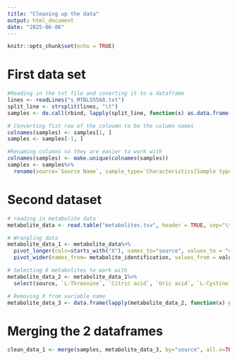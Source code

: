 ```yaml
---
title: "Cleaning up the data"
output: html_document
date: "2025-06-06"
---
```


```r
knitr::opts_chunk$set(echo = TRUE)
```

# First data set 
```r
#Reading in the txt file and coverting it to a dataframe
lines <- readLines("s_MTBLS5568.txt")
split_line <- strsplit(lines, "\t")
samples <- do.call(rbind, lapply(split_line, function(x) as.data.frame(t(x), stringAsFactor=FALSE)))

# Converting fist row of the coloumn to be the column names
colnames(samples) <- samples[1, ]
samples <- samples[-1, ]

#Renaming columns so they are easier to work with
colnames(samples) <- make.unique(colnames(samples))
samples <- samples%>%
  rename(source=`Source Name`, sample_type=`Characteristics[Sample type]`, sample_name=`Sample Name`, ethnicity=`Factor Value[Ethnic group]`, WPI=`Factor Value[WPI]`, time=`Factor Value[Time]`, participant_id=`Comment[Participant ID]`, age=`Factor Value[Age]`, BMI=`Factor Value[BMI]`, MRI_pf=`Factor Value[MRI pancreas fat]`)
```

# Second dataset 

```r
# reading in metabolite data
metabolite_data <- read.table("metabolites.tsv", header = TRUE, sep="\t")

# Wrangling data
metabolite_data_1 <- metabolite_data%>%
  pivot_longer(cols=starts_with("X"), names_to="source", values_to = "value")%>%
  pivot_wider(names_from= metabolite_identification, values_from = value)

# Selecting 6 metabolites to work with 
metabolite_data_2 <- metabolite_data_1%>%
  select(source, `L-Threonine`, `Citric acid`, `Uric acid`, `L-Cystine`, `L-Tyrosine`, `L-Histidine`)

# Removing X from variable name 
metabolite_data_3 <- data.frame(lapply(metabolite_data_2, function(x) gsub("^X", "", x)))
```

# Merging the 2 dataframes

```r
clean_data_1 <- merge(samples, metabolite_data_3, by="source", all.x=TRUE)
```
